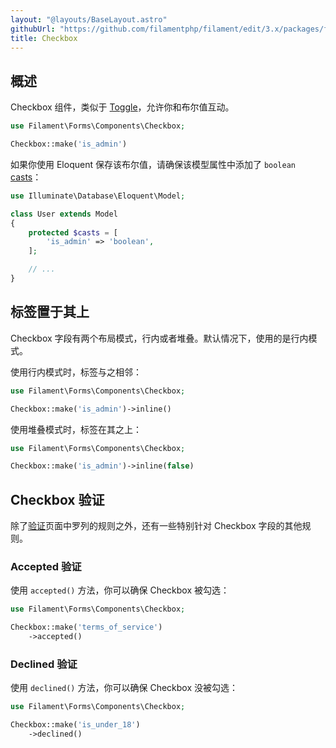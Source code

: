 ```yaml
---
layout: "@layouts/BaseLayout.astro"
githubUrl: "https://github.com/filamentphp/filament/edit/3.x/packages/forms/docs/03-fields/04-checkbox.md"
title: Checkbox
---
```


## 概述

Checkbox 组件，类似于 [Toggle](toggle)，允许你和布尔值互动。

```php
use Filament\Forms\Components\Checkbox;

Checkbox::make('is_admin')
```

<AutoScreenshot name="forms/fields/checkbox/simple" alt="Checkbox" version="3.x" />

如果你使用 Eloquent 保存该布尔值，请确保该模型属性中添加了 `boolean` [casts](https://laravel.com/docs/eloquent-mutators#attribute-casting)：

```php
use Illuminate\Database\Eloquent\Model;

class User extends Model
{
    protected $casts = [
        'is_admin' => 'boolean',
    ];

    // ...
}
```

## 标签置于其上

Checkbox 字段有两个布局模式，行内或者堆叠。默认情况下，使用的是行内模式。

使用行内模式时，标签与之相邻：

```php
use Filament\Forms\Components\Checkbox;

Checkbox::make('is_admin')->inline()
```

<AutoScreenshot name="forms/fields/checkbox/inline" alt="Checkbox with its label inline" version="3.x" />

使用堆叠模式时，标签在其之上：

```php
use Filament\Forms\Components\Checkbox;

Checkbox::make('is_admin')->inline(false)
```

<AutoScreenshot name="forms/fields/checkbox/not-inline" alt="Checkbox with its label above" version="3.x" />

## Checkbox 验证

除了[验证](../validation)页面中罗列的规则之外，还有一些特别针对 Checkbox 字段的其他规则。

### Accepted 验证

使用 `accepted()` 方法，你可以确保 Checkbox 被勾选：

```php
use Filament\Forms\Components\Checkbox;

Checkbox::make('terms_of_service')
    ->accepted()
```

### Declined 验证

使用 `declined()` 方法，你可以确保 Checkbox 没被勾选：

```php
use Filament\Forms\Components\Checkbox;

Checkbox::make('is_under_18')
    ->declined()
```
